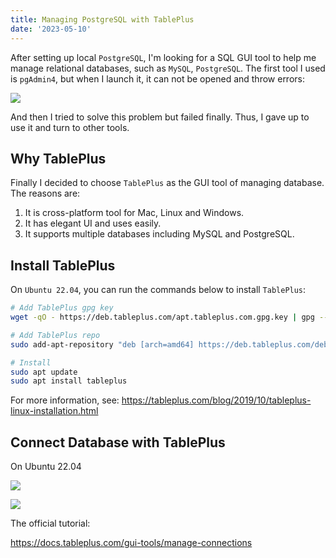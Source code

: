 ```yaml
---
title: Managing PostgreSQL with TablePlus
date: '2023-05-10'
---
```


After setting up local `PostgreSQL`, I'm looking for a SQL GUI tool to help me manage relational databases, such as `MySQL`, `PostgreSQL`.
The first tool I used is `pgAdmin4`, but when I launch it, it can not be opened and throw errors:

![](/images/posts/fatal-error.png)

And then I tried to solve this problem but failed finally. Thus, I gave up to use it and turn to other tools.

## Why TablePlus

Finally I decided to choose `TablePlus` as the GUI tool of managing database. The reasons are:

1. It is cross-platform tool for Mac, Linux and Windows.
2. It has elegant UI and uses easily.
3. It supports multiple databases including MySQL and PostgreSQL.

## Install TablePlus

On `Ubuntu 22.04`, you can run the commands below to install `TablePlus`:

```sh
# Add TablePlus gpg key
wget -qO - https://deb.tableplus.com/apt.tableplus.com.gpg.key | gpg --dearmor | sudo tee /etc/apt/trusted.gpg.d/tableplus-archive.gpg > /dev/null

# Add TablePlus repo
sudo add-apt-repository "deb [arch=amd64] https://deb.tableplus.com/debian/22 tableplus main"

# Install
sudo apt update
sudo apt install tableplus
```

For more information, see: https://tableplus.com/blog/2019/10/tableplus-linux-installation.html

## Connect Database with TablePlus

On Ubuntu 22.04

![](/images/posts/connect-database-with-tableplus.png)

![](/images/posts/show-animals-table.png)

The official tutorial:

https://docs.tableplus.com/gui-tools/manage-connections
